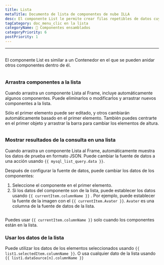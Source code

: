 ```yaml
---
title: Lista
metaTitle: Documento de lista de componentes de nube ILLA
desc: El componente List le permite crear filas repetibles de datos cuya apariencia está definida por usted.
tagCategory: doc_menu_clic en la lista
categoryName: 🧬 Componentes ensamblados
categoryPriority: 6
postPriority: 1
---
```


* * *

## <h2 hidden>Lista</h2>

El componente List es similar a un Contenedor en el que se pueden anidar otros componentes dentro de él.

<img
  src='https://cdn.illacloud.com/official-website/img/docs/assemble/list.png'
  alt=""
/>

### Arrastra componentes a la lista

Cuando arrastra un componente Lista al Frame, incluye automáticamente algunos componentes. Puede eliminarlos o modificarlos y arrastrar nuevos componentes a la lista. 

Sólo el primer elemento puede ser editado, y otros cambiarán automáticamente basado en el primer elemento. También puedes centrarte en el primer objeto y arrastrar la barra para cambiar los elementos de altura.

<img
  src='https://cdn.illacloud.com/official-website/img/docs/assemble/list1.png'
  alt=""
/>

### Mostrar resultados de la consulta en una lista

Cuando arrastra un componente Lista al Frame, automáticamente muestra los datos de prueba en formato JSON. Puede cambiar la fuente de datos a una acción usando `{{ mysql_list_query.data }}`. 

Después de configurar la fuente de datos, puede cambiar los datos de los componentes:

1.  Seleccione el componente en el primer elemento. 
2.  Si los datos del componente son de la lista, puede establecer los datos usando `{{ currentItem.columnName }}` . Por ejemplo, puede establecer la fuente de la imagen con el `{{ currentItem.Avater }}`. `Avater` es una columna de la fuente de datos de la lista.

<img
  src='https://cdn.illacloud.com/official-website/img/docs/assemble/list2.png'
  alt=""
/>

Puedes usar `{{ currentItem.columnName }}` solo cuando los componentes están en la lista. 

### Usar los datos de la lista

Puede utilizar los datos de los elementos seleccionados usando `{{ list1.selectedItem.columnName }}`. O usa cualquier dato de la lista usando `{{ list1.dataSource[n].columnName }}`

<img
  src='https://cdn.illacloud.com/official-website/img/docs/assemble/list3.png'
  alt=""
/>
